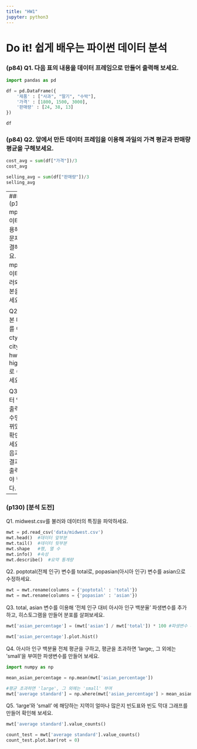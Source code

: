 ```yaml
---
title: "HW1"
jupyter: python3
---
```


# Do it! 쉽게 배우는 파이썬 데이터 분석 
### (p84) Q1. 다음 표의 내용을 데이터 프레임으로 만들어 출력해 보세요. 

```python
import pandas as pd

df = pd.DataFrame({
    '제품' : ["사과", "딸기", "수박"],
    '가격' : [1800, 1500, 3000],
    '판매량' : [24, 38, 13]
})

df
```

### (p84) Q2. 앞에서 만든 데이터 프레임을 이용해 과일의 가격 평균과 판매량 평균을 구해보세요. 
```python
cost_avg = sum(df["가격"])/3
cost_avg
```
```python
selling_avg = sum(df["판매량"])/3
selling_avg
```
---
### (p115) mpg 데이터를 이용해 분석 문제를 해결해보세요. 
Q1. mpg 데이터를 불러와 복사본을 만드세요.
```python
df_mpg = pd.read_csv('data/mpg.csv')
df_mpg_copy = df_mpg.copy()
print(df_mpg_copy)
```

Q2. 복사본 데이터를 이용해 cty는 city로, hwy는 highway로 수정하세요.
```python
df_mpg_copy = df_mpg_copy.rename(columns = {'cty' : 'city'})
df_mpg_copy = df_mpg_copy.rename(columns = {'hwy' : 'highway'})
```

Q3. 데이터 일부를 출력해 변수명이 바뀌었는지 확인해 보세요. 다음과 같은 결과물이 출력되어야 합니다. 
```python
df_mpg_copy.head()
```
---
### (p130) [분석 도전]
Q1. midwest.csv를 불러와 데이터의 특징을 파악하세요.
```python
mwt = pd.read_csv('data/midwest.csv')
mwt.head()  #데이터 앞부분
mwt.tail()  #데이터 뒷부분 
mwt.shape   #행, 열 수
mwt.info()  #속성
mwt.describe()  #요약 통계량 
```

Q2. poptotal(전체 인구) 변수를 total로, popasian(아시아 인구) 변수를 asian으로 수정하세요.
```python
mwt = mwt.rename(columns = {'poptotal' : 'total'})
mwt = mwt.rename(columns = {'popasian' : 'asian'})
```

Q3. total, asian 변수를 이용해 '전체 인구 대비 아시아 인구 백분율' 파생변수를 추가하고, 히스토그램을 만들어 분포를 살펴보세요.

```python
mwt['asian_percentage'] = (mwt['asian'] / mwt['total']) * 100 #파생변수 추가 

mwt['asian_percentage'].plot.hist()
```

Q4. 아시아 인구 백분율 전체 평균을 구하고, 평균을 초과하면 'large;, 그 외에는 'small'을 부여한 파생변수를 만들어 보세요.
```python
import numpy as np

mean_asian_percentage = np.mean(mwt['asian_percentage'])

#평균 초과하면 'large', 그 외에는 'small' 부여
mwt['average standard'] = np.where(mwt['asian_percentage'] > mean_asian_percentage,'large', 'small') 

```

Q5. 'large'와 'small' 에 해당하는 지역이 얼마나 많은지 빈도표와 빈도 막대 그래프를 만들어 확인해 보세요.
```python
mwt['average standard'].value_counts()

count_test = mwt['average standard'].value_counts()
count_test.plot.bar(rot = 0)
```




